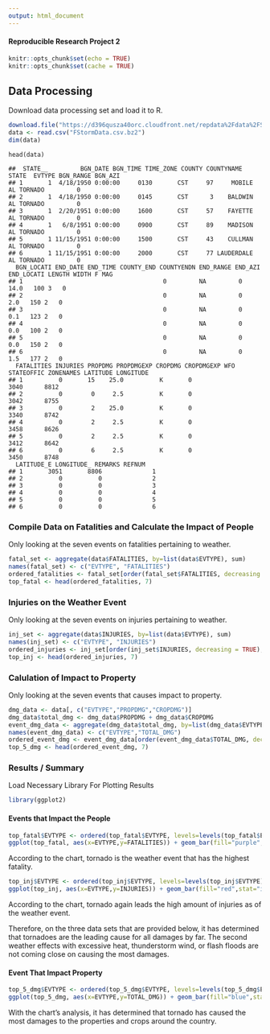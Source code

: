 ---
output: html_document
---
#### Reproducible Research Project 2

```{r setup, include=FALSE}
knitr::opts_chunk$set(echo = TRUE)
knitr::opts_chunk$set(cache = TRUE)
```

## Data Processing
Download data processing set and load it to R.

```{r}
download.file("https://d396qusza40orc.cloudfront.net/repdata%2Fdata%2FStormData.csv.bz2","FStormData.csv.bz2")
data <- read.csv("FStormData.csv.bz2")
dim(data)
```

```
head(data)
```

```
##  STATE__         BGN_DATE BGN_TIME TIME_ZONE COUNTY COUNTYNAME STATE  EVTYPE BGN_RANGE BGN_AZI
## 1       1  4/18/1950 0:00:00     0130       CST     97     MOBILE    AL TORNADO         0        
## 2       1  4/18/1950 0:00:00     0145       CST      3    BALDWIN    AL TORNADO         0        
## 3       1  2/20/1951 0:00:00     1600       CST     57    FAYETTE    AL TORNADO         0        
## 4       1   6/8/1951 0:00:00     0900       CST     89    MADISON    AL TORNADO         0        
## 5       1 11/15/1951 0:00:00     1500       CST     43    CULLMAN    AL TORNADO         0        
## 6       1 11/15/1951 0:00:00     2000       CST     77 LAUDERDALE    AL TORNADO         0        
  BGN_LOCATI END_DATE END_TIME COUNTY_END COUNTYENDN END_RANGE END_AZI END_LOCATI LENGTH WIDTH F MAG
## 1                                       0         NA         0                      14.0   100 3   0
## 2                                       0         NA         0                       2.0   150 2   0
## 3                                       0         NA         0                       0.1   123 2   0
## 4                                       0         NA         0                       0.0   100 2   0
## 5                                       0         NA         0                       0.0   150 2   0
## 6                                       0         NA         0                       1.5   177 2   0
  FATALITIES INJURIES PROPDMG PROPDMGEXP CROPDMG CROPDMGEXP WFO STATEOFFIC ZONENAMES LATITUDE LONGITUDE
## 1          0       15    25.0          K       0                                         3040      8812
## 2          0        0     2.5          K       0                                         3042      8755
## 3          0        2    25.0          K       0                                         3340      8742
## 4          0        2     2.5          K       0                                         3458      8626
## 5          0        2     2.5          K       0                                         3412      8642
## 6          0        6     2.5          K       0                                         3450      8748
  LATITUDE_E LONGITUDE_ REMARKS REFNUM
## 1       3051       8806              1
## 2          0          0              2
## 3          0          0              3
## 4          0          0              4
## 5          0          0              5
## 6          0          0              6
```

### Compile Data on Fatalities and Calculate the Impact of People
Only looking at the seven events on fatalities pertaining to weather.

```{r}
fatal_set <- aggregate(data$FATALITIES, by=list(data$EVTYPE), sum)
names(fatal_set) <- c("EVTYPE", "FATALITIES")
ordered_fatalities <- fatal_set[order(fatal_set$FATALITIES, decreasing = TRUE),]
top_fatal <- head(ordered_fatalities, 7)
```

### Injuries on the Weather Event
Only looking at the seven events on injuries pertaining to weather.

```{r}
inj_set <- aggregate(data$INJURIES, by=list(data$EVTYPE), sum)
names(inj_set) <- c("EVTYPE", "INJURIES")
ordered_injuries <- inj_set[order(inj_set$INJURIES, decreasing = TRUE),]
top_inj <- head(ordered_injuries, 7)
```

### Calulation of Impact to Property
Only looking at the seven events that causes impact to property.

```{r}
dmg_data <- data[, c("EVTYPE","PROPDMG","CROPDMG")]
dmg_data$total_dmg <- dmg_data$PROPDMG + dmg_data$CROPDMG
event_dmg_data <- aggregate(dmg_data$total_dmg, by=list(dmg_data$EVTYPE),FUN=sum)
names(event_dmg_data) <- c("EVTYPE","TOTAL_DMG")
ordered_event_dmg <- event_dmg_data[order(event_dmg_data$TOTAL_DMG, decreasing = TRUE),]
top_5_dmg <- head(ordered_event_dmg, 7)
```

### Results / Summary

Load Necessary Library For Plotting Results
```{r add libraries}
library(ggplot2)
```

#### Events that Impact the People 

```{r}
top_fatal$EVTYPE <- ordered(top_fatal$EVTYPE, levels=levels(top_fatal$EVTYPE)[unclass(top_fatal$EVTYPE)])
ggplot(top_fatal, aes(x=EVTYPE,y=FATALITIES)) + geom_bar(fill="purple",stat="identity") + xlab("Top Weather Events") + ylab("Number of Fatalities") + ggtitle("Highest Fatalities Based on Weather Event")
```

According to the chart, tornado is the weather event that has the highest fatality.

```{r}
top_inj$EVTYPE <- ordered(top_inj$EVTYPE, levels=levels(top_inj$EVTYPE)[unclass(top_inj$EVTYPE)])
ggplot(top_inj, aes(x=EVTYPE,y=INJURIES)) + geom_bar(fill="red",stat="identity") + xlab("Top Weather Events") + ylab("Number of Injuries") + ggtitle("Highest Injuries Based on Weather Event")
```

According to the chart, tornado again leads the high amount of injuries as of the weather event.


Therefore, on the three data sets that are provided below, it has determined that tornadoes are the leading cause for all damages by far. The second weather effects with excessive heat, thunderstorm wind, or flash floods are not coming close on causing the most damages.



#### Event That Impact Property 

```{r}
top_5_dmg$EVTYPE <- ordered(top_5_dmg$EVTYPE, levels=levels(top_5_dmg$EVTYPE)[unclass(top_5_dmg$EVTYPE)])
ggplot(top_5_dmg, aes(x=EVTYPE,y=TOTAL_DMG)) + geom_bar(fill="blue",stat="identity")+ xlab("Top Weather Events") + ylab("Total Incured Damages") + ggtitle("Highest Damage Based on Weather Event")

```

With the chart's analysis, it has determined that tornado has caused the most damages to the properties and crops around the country.





